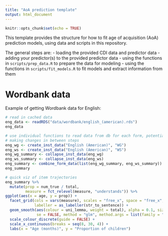 ```yaml
---
title: "AoA prediction template"
output: html_document
---
```


```r
knitr::opts_chunk$set(echo = TRUE)
```

This template provides the structure for how to fit age of acquisition (AoA) prediction models, using data and scripts in this repository.

The general steps are:
- loading the provided CDI data and predictor data
- adding your predictor(s) to the provided predictor data
- using the functions in `scripts/prep_data.R` to prepare the data for modeling
- using the functions in `scripts/fit_models.R` to fit models and extract information from them


# Wordbank data

Example of getting Wordbank data for English:

```r
# read in cached data
eng_data <- readRDS("data/wordbank/english_(american).rds")
eng_data
```

```r
# use individual functions to read data from db for each form, potentially
# making changes in between steps
eng_wg <- create_inst_data("English (American)", "WG")
eng_ws <- create_inst_data("English (American)", "WS")
eng_wg_summary <- collapse_inst_data(eng_wg)
eng_ws_summary <- collapse_inst_data(eng_ws)
eng_summary <- combine_form_data(list(eng_wg_summary, eng_ws_summary))
eng_summary
```

```r
# quick viz of item trajectories
eng_summary %>%
  mutate(prop = num_true / total,
         measure = fct_relevel(measure, "understands")) %>%
ggplot(aes(x = age, y = prop)) +
  facet_grid(cols = vars(measure), scales = "free_x", space = "free_x",
             labeller = as_labeller(str_to_sentence)) +
  geom_smooth(aes(colour = uni_lemma, weight = total), alpha = 0.1, size = 0.1,
              se = FALSE, method = "glm", method.args = list(family = "binomial")) +
  scale_colour_discrete(guide = FALSE) +
  scale_x_continuous(breaks = seq(8, 30, 4)) +
  labs(x = "Age (months)", y = "Proportion of children")
```
